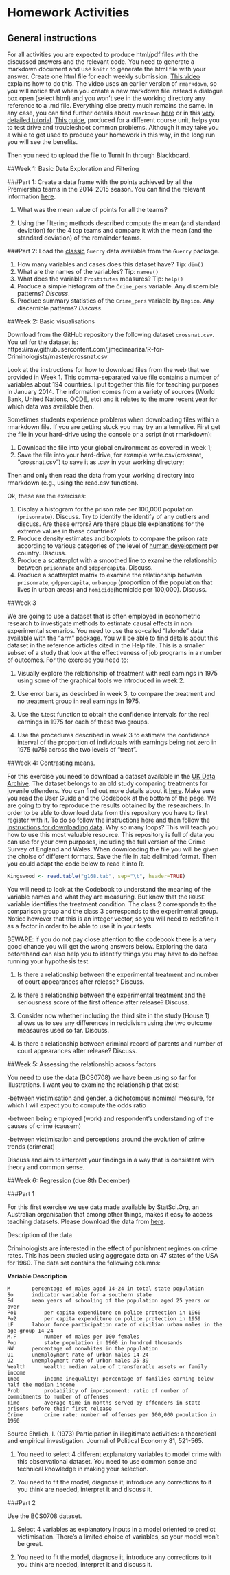 # Homework Activities

## General instructions

For all activities you are expected to produce html/pdf files with the discussed answers and the relevant code. You need to generate a markdown document and use `knitr` to generate the html file with your answer. Create one html file for each weekly submission. [This video](https://www.youtube.com/watch?v=-apyD5f9nwg) explains how to do this. The video uses an earlier version of `rmarkdown`, so you will notice that when you create a new markdown file instead a dialogue box open (select html) and you won't see in the working directory any reference to a .md file. Everything else pretty much remains the same. In any case, you can find further details about `rmarkdown` [here](http://rmarkdown.rstudio.com/) or in this [very detailed tutorial](http://galahad.well.ox.ac.uk/repro/?utm_content=bufferc4efb&utm_medium=social&utm_source=twitter.com&utm_campaign=buffer). [This guide](http://stat545-ubc.github.io/block007_first-use-rmarkdown.html#troubleshooting), produced for a different course unit, helps you to test drive and troubleshoot common problems. Although it may take you a while to get used to produce your homework in this way, in the long run you will see the benefits.

Then you need to upload the file to Turnit In through Blackboard.

##Week 1: Basic Data Exploration and Filtering

###Part 1:
Create a data frame with the points achieved by all the Premiership teams in the 2014-2015 season. You can find the relevant information [here](https://en.wikipedia.org/wiki/2014%E2%80%9315_Premier_League). 

  1) What was the mean value of points for all the teams? 

  2) Using the filtering methods described compute the mean (and standard deviation) for the 4 top teams and compare it with the mean (and the standard deviation) of the remainder teams. 

###Part 2:
Load the [classic](https://en.wikipedia.org/wiki/Andr%C3%A9-Michel_Guerry) `Guerry` data available from the `Guerry` package.

1) How many variables and cases does this dataset have? Tip: `dim()`
2) What are the names of the variables? Tip: `names()`
3) What does the variable `Prostitutes` measures? Tip: `help()`
4) Produce a simple histogram of the `Crime_pers` variable. Any discernible patterns? *Discuss*.
5) Produce summary statistics of the `Crime_pers` variable by `Region`. Any discernible patterns? *Discuss*.

##Week 2: Basic visualisations

Download from the GitHub repository the following dataset `crossnat.csv`. You url for the dataset is: https://raw.githubusercontent.com/jjmedinaariza/R-for-Criminologists/master/crossnat.csv

Look at the instructions for how to download files from the web that we provided in Week 1. This comma-separated value file contains a number of variables about 194 countries. I put together this file for teaching purposes in January 2014. The information comes from a variety of sources (World Bank, United Nations, OCDE, etc) and it relates to the more recent year for which data was available then.

Sometimes students experience problems when downloading files within a rmarkdown file. If you are getting stuck you may try an alternative. First get the file in your hard-drive using the console or a script (not rmarkdown):  

1) Download the file into your global environment as covered in week 1; 
2) Save the file into your hard-drive, for example write.csv(crossnat, "crossnat.csv") to save it as .csv in your working directory; 

Then and only then read the data from your working directory into rmarkdown (e.g., using the read.csv function).

Ok, these are the exercises:

1) Display a histogram for the prison rate per 100,000 population (`prisonrate`). Discuss. Try to identify the identify of any outliers and discuss. Are these errors? Are there plausible explanations for the extreme values in these countries? 
2) Produce density estimates and boxplots to compare the prison rate according to various categories of the level of [human development](http://hdr.undp.org/en/content/human-development-index-hdi) per country. Discuss. 
3) Produce a scatterplot with a smoothed line to examine the relationship between `prisonrate` and `gdppercapita`. Discuss. 
4) Produce a scatterplot matrix to examine the relationship between `prisonrate`, `gdppercapita`, `urbanpop` (proportion of the population that lives in urban areas) and `homicide`(homicide per 100,000). Discuss. 

##Week 3

We are going to use a dataset that is often employed in econometric research to investigate methods to estimate causal effects in non experimental scenarios. You need to use the so-called "lalonde" data available with the "arm" package. You will be able to find details about this dataset in the reference articles cited in the Help file. This is a smaller subset of a study that look at the effectiveness of job programs in a number of outcomes. For the exercise you need to: 

1) Visually explore the relationship of treatment with real earnings in 1975 using some of the graphical tools we introduced in week 2. 

2) Use error bars, as descirbed in week 3, to compare the treatment and no treatment group in real earnings in 1975. 

3) Use the t.test function to obtain the confidence intervals for the real earnings in 1975 for each of these two groups. 

4) Use the procedures described in week 3 to estimate the confidence interval of the proportion of individuals with earnings being not zero in 1975 (u75) across the two levels of "treat". 


##Week 4: Contrasting means.

For this exercise you need to download a dataset available in the [UK Data Archive](http://www.data-archive.ac.uk/). The dataset belongs to an old study comparing treatments for juvenile offenders. You can find out more details about it [here](http://discover.ukdataservice.ac.uk/catalogue/?sn=3168&type=Data%20catalogue). Make sure you read the User Guide and the Codebook at the bottom of the page. We are going to try to reproduce the results obtained by the researchers. In order to be able to download data from this repository you have to first register with it. To do so follow the instructions [here](http://ukdataservice.ac.uk/get-data/how-to-access/registration.aspx) and then follow the [instructions for downloading data](http://ukdataservice.ac.uk/get-data/how-to-access/downloadorder.aspx). Why so many loops? This will teach you how to use this most valuable resource. This repository is full of data you can use for your own purposes, including the full version of the Crime Survey of England and Wales. When downloading the file you will be given the choise of different formats. Save the file in .tab delimited format. Then you could adapt the code below to read it into R.

```r
Kingswood <- read.table("g168.tab", sep="\t", header=TRUE)

```

You will need to look at the Codebook to understand the meaning of the variable names and what they are measuring. But know that the `HOUSE` variable identifies the treatment condition. The class 2 corresponds to the comparison group and the class 3 corresponds to the experimental group. Notice however that this is an integer vector, so you will need to redefine it as a factor in order to be able to use it in your tests.

BEWARE: if you do not pay close attention to the codebook there is a very good chance you will get the wrong answers below. Exploring the data beforehand can also help you to identify things you may have to do before running your hypothesis test.

1. Is there a relationship between the experimental treatment and number of court appearances after release? Discuss.

2. Is there a relationship between the experimental treatment and the seriousness score of the first offence after release? Discuss.

3. Consider now whether including the third site in the study (House 1) allows us to see any differences in recidivism using the two outcome measaures used so far. Discuss.

4. Is there a relationship between criminal record of parents and number of court appearances after release? Discuss.

##Week 5: Assessing the relationship across factors

You need to use the data (BCS0708) we have been using so far for illustrations. I want you to examine the relationship that exist: 

-between victimisation and gender, a dichotomous nomimal measure, for which I will expect you to compute the odds ratio 

-between being employed (work) and respondent's understanding of the causes of crime (causem) 

-between victimisation and perceptions around the evolution of crime trends (crimerat) 



Discuss and aim to interpret your findings in a way that is consistent with theory and common sense.

##Week 6: Regression (due 8th December)

###Part 1

For this first exercise we use data made available by StatSci.Org, an Australian organisation that among other things, makes it easy to access teaching datasets. Please download the data from [here](http://www.statsci.org/data/general/uscrime.txt).

Description of the data

Criminologists are interested in the effect of punishment regimes on crime rates. This has been studied using aggregate data on 47 states of the USA for 1960. The data set contains the following columns:
 
  **Variable  	  	Description**
  
	M 		percentage of males aged 14-24 in total state population 
	So 		indicator variable for a southern state 
	Ed 		mean years of schooling of the population aged 25 years or over 
	Po1 		per capita expenditure on police protection in 1960 
	Po2 		per capita expenditure on police protection in 1959 
	LF 		labour force participation rate of civilian urban males in the age-group 14-24 
	M.F 		number of males per 100 females 
	Pop 		state population in 1960 in hundred thousands 
	NW 		percentage of nonwhites in the population 
	U1 		unemployment rate of urban males 14-24 
	U2 		unemployment rate of urban males 35-39 
	Wealth 		wealth: median value of transferable assets or family income 
	Ineq 		income inequality: percentage of families earning below half the median income 
	Prob 		probability of imprisonment: ratio of number of commitments to number of offenses 
	Time 		average time in months served by offenders in state prisons before their first release 
	Crime 		crime rate: number of offenses per 100,000 population in 1960 

Source
Ehrlich, I. (1973) Participation in illegitimate activities: a theoretical and empirical investigation. Journal of Political Economy 81, 521-565.

1.	You need to select 4 different explanatory variables to model crime with this observational dataset. You need to use common sense and technical knowledge in making your selection. 

2.	You need to fit the model, diagnose it, introduce any corrections to it you think are needed, interpret it and discuss it.


###Part 2

Use the BCS0708 dataset.

1.	Select 4 variables as explanatory inputs in a model oriented to predict victimisation. There's a limited choice of variables, so your model won't be great. 

2.	You need to fit the model, diagnose it, introduce any corrections to it you think are needed, interpret it and discuss it.

